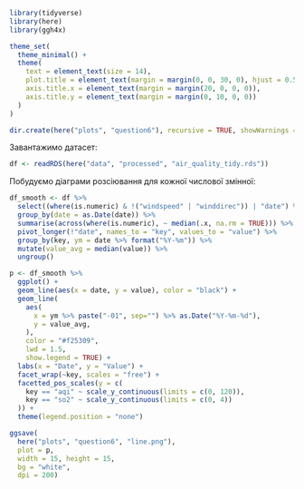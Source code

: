 ```r
library(tidyverse)
library(here)
library(ggh4x)

theme_set(
  theme_minimal() +
  theme(
    text = element_text(size = 14),
    plot.title = element_text(margin = margin(0, 0, 30, 0), hjust = 0.5),
    axis.title.x = element_text(margin = margin(20, 0, 0, 0)),
    axis.title.y = element_text(margin = margin(0, 10, 0, 0))
  )
)

dir.create(here("plots", "question6"), recursive = TRUE, showWarnings = FALSE)
```

Завантажимо датасет:

```r
df <- readRDS(here("data", "processed", "air_quality_tidy.rds"))
```

Побудуємо діаграми розсіювання для кожної числової змінної:

```r
df_smooth <- df %>%
  select((where(is.numeric) & !("windspeed" | "winddirec")) | "date") %>%
  group_by(date = as.Date(date)) %>%
  summarise(across(where(is.numeric), ~ median(.x, na.rm = TRUE))) %>%
  pivot_longer(!"date", names_to = "key", values_to = "value") %>%
  group_by(key, ym = date %>% format("%Y-%m")) %>%
  mutate(value_avg = median(value)) %>%
  ungroup()
```

```r
p <- df_smooth %>%
  ggplot() +
  geom_line(aes(x = date, y = value), color = "black") +
  geom_line(
    aes(
      x = ym %>% paste("-01", sep="") %>% as.Date("%Y-%m-%d"), 
      y = value_avg, 
    ),
    color = "#f25309", 
    lwd = 1.5,
    show.legend = TRUE) +
  labs(x = "Date", y = "Value") +
  facet_wrap(~key, scales = "free") +
  facetted_pos_scales(y = c(
    key == "aqi" ~ scale_y_continuous(limits = c(0, 120)),
    key == "so2" ~ scale_y_continuous(limits = c(0, 4))
  )) +
  theme(legend.position = "none")

ggsave(
  here("plots", "question6", "line.png"), 
  plot = p, 
  width = 15, height = 15,
  bg = "white",
  dpi = 200)
```